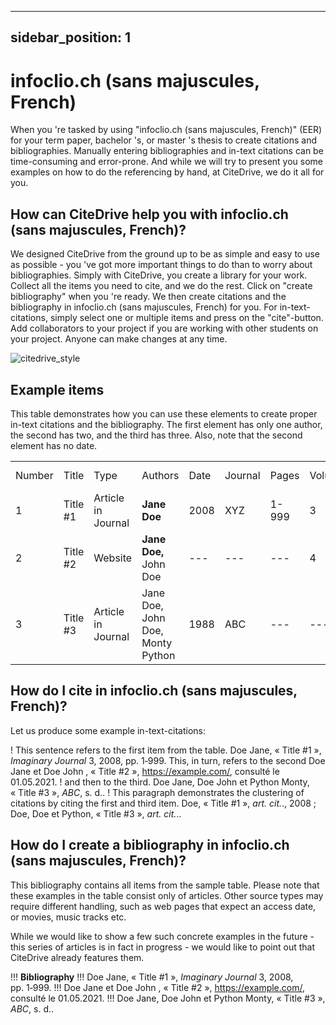 
---
sidebar_position: 1
---

# infoclio.ch (sans majuscules, French)

When you 're tasked by using "infoclio.ch (sans majuscules, French)" (EER) for your term paper, bachelor 's, or master 's thesis to create citations and bibliographies.
Manually entering bibliographies and in-text citations can be time-consuming and error-prone. And while we will try to present you some examples on how to do the referencing by hand, at CiteDrive, we do it all for you.

<!---
## About  infoclio.ch (sans majuscules, French)

* Title: infoclio.ch (sans majuscules, French)
* Short Title (Id): EER)
* Authors: infoclio.ch (sans majuscules, French)
* Download: infoclio.ch (sans majuscules, French)
 --->

## How can CiteDrive help you with infoclio.ch (sans majuscules, French)?

We designed CiteDrive from the ground up to be as simple and easy to use as possible - you 've got more important things to do than to worry about bibliographies. Simply with CiteDrive, you create a library for your work. Collect all the items you need to cite, and we do the rest. Click on "create bibliography" when you 're ready. We then create citations and the bibliography in infoclio.ch (sans majuscules, French) for you. For in-text-citations, simply select one or multiple items and press on the "cite"-button. Add collaborators to your project if you are working with other students on your project. Anyone can make changes at any time.


![citedrive_style](images/infoclioch-sans-majuscules-french.svg "Choose infoclio.ch (sans majuscules, French) in the CiteDrive App")


## Example items

This table demonstrates how you can use these elements to create proper in-text citations and the bibliography. The first element has only one author, the second has two, and the third has three. Also, note that the second element has no date.


<table>
  <tr>
   <td>Number
   </td>
   <td>Title
   </td>
   <td>Type
   </td>
   <td>Authors
   </td>
   <td>Date
   </td>
   <td>Journal
   </td>
   <td>Pages
   </td>
   <td>Volume
   </td>
   <td>Issue
   </td>
   <td>Access Date
   </td>
  </tr>
  <tr>
   <td>1
   </td>
   <td>Title #1
   </td>
   <td>Article in Journal
   </td>
   <td><strong>Jane Doe</strong>
   </td>
   <td>2008
   </td>
   <td>XYZ
   </td>
   <td>1-999
   </td>
   <td>3
   </td>
   <td>2
   </td>
   <td>--
   </td>
  </tr>
  <tr>
   <td>
2
   </td>
   <td>Title #2
   </td>
   <td>Website
   </td>
   <td><strong>Jane Doe, </strong>John Doe
   </td>
   <td>---
   </td>
   <td>---
   </td>
   <td>---
   </td>
   <td>4
   </td>
   <td>---
   </td>
   <td>2020-05-01
   </td>
  </tr>
  <tr>
   <td>3
   </td>
   <td>Title #3
   </td>
   <td>Article in Journal
   </td>
   <td>Jane Doe, John Doe, Monty Python
   </td>
   <td>1988
   </td>
   <td>ABC
   </td>
   <td>---
   </td>
   <td>---
   </td>
   <td>16
   </td>
   <td>---
   </td>
  </tr>
</table>



## How do I cite in  infoclio.ch (sans majuscules, French)?

Let us produce some example in-text-citations:

! This sentence refers to the first item from the table. Doe Jane, « Title #1 », <i>Imaginary Journal</i> 3, 2008, pp. 1‑999. This, in turn, refers to the second Doe Jane et Doe John , « Title #2 », <https://example.com/>, consulté le 01.05.2021.
! and then to the third.  Doe Jane, Doe John et Python Monty, « Title #3 », <i>ABC</i>, s. d..
! This paragraph demonstrates the clustering of citations by citing the first and third item. Doe, « Title #1 », <i>art. cit.</i>., 2008 ; Doe, Doe et Python, « Title #3 », <i>art. cit.</i>..



## How do I create a bibliography in infoclio.ch (sans majuscules, French)?

This bibliography contains all items from the sample table. Please note that these examples in the table consist only of articles. Other source types may require different handling, such as web pages that expect an access date, or movies, music tracks etc.

While we would like to show a few such concrete examples in the future - this series of articles is in fact in progress - we would like to point out that CiteDrive already features them.


!!! **Bibliography**
!!! Doe Jane, « Title #1 », <i>Imaginary Journal</i> 3, 2008, pp. 1‑999.
!!! Doe Jane et Doe John , « Title #2 », <https://example.com/>, consulté le 01.05.2021.
!!! Doe Jane, Doe John et Python Monty, « Title #3 », <i>ABC</i>, s. d..


```
        